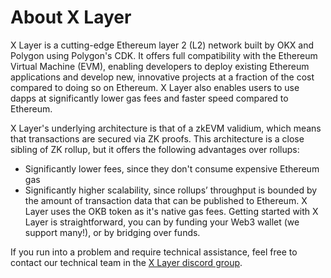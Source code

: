 # About X Layer

X Layer is a cutting-edge Ethereum layer 2 (L2) network built by OKX and Polygon using Polygon's CDK. It offers full compatibility with the Ethereum Virtual Machine (EVM), enabling developers to deploy existing Ethereum applications and develop new, innovative projects at a fraction of the cost compared to doing so on Ethereum. X Layer also enables users to use dapps at significantly lower gas fees and faster speed compared to Ethereum. 

X Layer's underlying architecture is that of a zkEVM validium, which means that transactions are secured via ZK proofs. This architecture is a close sibling of ZK rollup, but it offers the following advantages over rollups:
- Significantly lower fees, since they don't consume expensive Ethereum gas
- Significantly higher scalability, since rollups’ throughput is bounded by the amount of transaction data that can be published to Ethereum.
X Layer uses the OKB token as it's native gas fees. Getting started with X Layer is straightforward, you can by funding your Web3 wallet (we support many!), or by bridging over funds.

<Tip title="Note">If you run into a problem and require technical assistance, feel free to contact our technical team in the [X Layer discord group](https://discord.gg/xlayer "disord").</Tip>